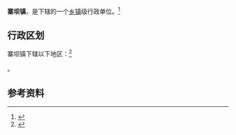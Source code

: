 {{中国乡级行政区|52/03/30/113/000}}

'''寨坝镇'''，是{{PRC admin/fullname|52/03/30/113/000|3}}下辖的一个[[乡镇|乡镇]]级行政单位。<ref>{{PRC admin/ref sgc|{{PRC admin/parent|52/03/30/113/000}}}}</ref>

== 行政区划 ==

寨坝镇下辖以下地区：<ref>{{PRC admin/ref sgc|52/03/30/113/000}}</ref>

{{PRC admin/children|52/03/30/113/000}}。

== 参考资料 ==

{{reflist}}

{{行政区划小作品}}
{{PRC admin/navcat|52/03/30/113/000}}